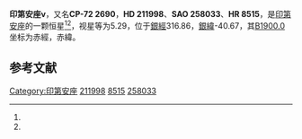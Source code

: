{{Starbox begin
| name = 印第安座ν
}}
{{Starbox observe
| epoch = [[J2000.0|J2000.0]]
| constell = [[印第安座|印第安座]]<ref name=SIMBAD>{{cite web
 | url=http://simbad.u-strasbg.fr/simbad/sim-id?Ident=HR+8515
 | title=Pulsating variable Star
 | publisher=Centre de Données astronomiques de Strasbourg
 | work=SIMBAD
 | accessdate=2012-07-13
 | archive-date=2020-02-03
 | archive-url=https://web.archive.org/web/20200203083308/http://simbad.u-strasbg.fr/simbad/sim-id?Ident=HR+8515
 | dead-url=no
 }}</ref><ref name=DATA>{{cite web
 | url=http://vizier.u-strasbg.fr/viz-bin/VizieR-5?-out.add=.&-source=5050&-corr=PK=HR&-out.max=9999&HR=8515
 | title=VizieR Detailed Page
 | accessdate=2012-07-13
 | archive-date=2016-03-04
 | archive-url=https://web.archive.org/web/20160304203032/http://vizier.u-strasbg.fr/viz-bin/VizieR-5?-out.add=.&-source=5050&-corr=PK=HR&-out.max=9999&HR=8515
 | dead-url=no
 }}</ref>
| 星官 = 
| ra = {{RA|22|24|36.8}}<ref name=SIMBAD /><ref name=DATA />
| dec = {{DEC|-72|15|20}}<ref name=SIMBAD /><ref name=DATA />
| appmag_v = 5.29<ref name=SIMBAD /><ref name=DATA />
}}
{{Starbox character
| class = A3V:+F9V<ref name=SIMBAD /><ref name=DATA />
| b-v = 0.65<ref name=SIMBAD /><ref name=DATA />
| u-b = -0.06<ref name=SIMBAD /><ref name=DATA />
| r-i = 0.41E<ref name=SIMBAD /><ref name=DATA />
| variable = 
}}
{{Starbox astrometry
| radial_v = -0.06
| prop_mo_ra = 21
| parallax = 0.031
| p_error = 
}}
{{Starbox catalog
| names =CP-72 2690，[[SAO星表|SAO]] 258033，[[HD星表|HD]] 211998，[[HR星表|HR]] 8515}}
{{Starbox reference |Simbad=HR+8515}}
{{Starbox end}}

'''印第安座ν'''，又名'''CP-72 2690'''，'''HD 211998'''、'''SAO 258033'''、'''HR 8515'''，是[[印第安座|印第安座]]的一颗恒星<ref name=SIMBAD /><ref name=DATA />，视星等为5.29，位于[[銀道座標系|銀經]]316.86，[[銀道座標系|銀緯]]-40.67，其[[B1900.0|B1900.0]]坐标为赤經{{RA|22|16|2}}，赤緯{{DEC|-72|-40.67|29}}。

== 参考文献 ==
{{reflist}}

{{star-stub}}

{{印第安座恒星}}
[[Category:印第安座|Category:印第安座]]
[[Category:HD和HDE天體|211998]]
[[Category:HR天體|8515]]
[[Category:SAO天體|258033]]